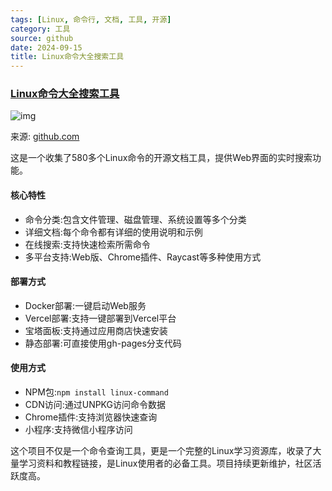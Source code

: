 ```yaml
---
tags: [Linux, 命令行, 文档, 工具, 开源]
category: 工具
source: github
date: 2024-09-15
title: Linux命令大全搜索工具
---
```


### [Linux命令大全搜索工具](https://github.com/jaywcjlove/linux-command)

![img](https://img.mengpeng.tech/i/2024/12/04/67502fcec1d78.webp)

来源: [github.com](https://github.com/jaywcjlove/linux-command)

这是一个收集了580多个Linux命令的开源文档工具，提供Web界面的实时搜索功能。

#### 核心特性
- 命令分类:包含文件管理、磁盘管理、系统设置等多个分类
- 详细文档:每个命令都有详细的使用说明和示例
- 在线搜索:支持快速检索所需命令
- 多平台支持:Web版、Chrome插件、Raycast等多种使用方式

#### 部署方式
- Docker部署:一键启动Web服务
- Vercel部署:支持一键部署到Vercel平台
- 宝塔面板:支持通过应用商店快速安装
- 静态部署:可直接使用gh-pages分支代码

#### 使用方式
- NPM包:`npm install linux-command`
- CDN访问:通过UNPKG访问命令数据
- Chrome插件:支持浏览器快速查询
- 小程序:支持微信小程序访问

这个项目不仅是一个命令查询工具，更是一个完整的Linux学习资源库，收录了大量学习资料和教程链接，是Linux使用者的必备工具。项目持续更新维护，社区活跃度高。 